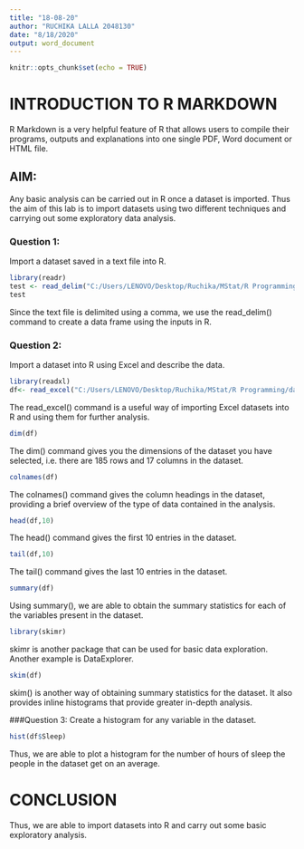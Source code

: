 ```yaml
---
title: "18-08-20"
author: "RUCHIKA LALLA 2048130"
date: "8/18/2020"
output: word_document
---
```


```r
knitr::opts_chunk$set(echo = TRUE)
```

# INTRODUCTION TO R MARKDOWN

R Markdown is a very helpful feature of R that allows users to compile their programs, outputs and explanations into one single PDF, Word document or HTML file.

## AIM:
Any basic analysis can be carried out in R once a dataset is imported. Thus the aim of this lab is to import datasets using two different techniques and carrying out some exploratory data analysis.

### Question 1:
Import a dataset saved in a text file into R.

```r
library(readr)
test <- read_delim("C:/Users/LENOVO/Desktop/Ruchika/MStat/R Programming/data.txt",delim=",")
test
```

Since the text file is delimited using a comma, we use the read_delim() command to create a data frame using the inputs in R.

### Question 2:
Import a dataset into R using Excel and describe the data.

```r
library(readxl)
df<- read_excel("C:/Users/LENOVO/Desktop/Ruchika/MStat/R Programming/data.xlsx")
```

The read_excel() command is a useful way of importing Excel datasets into R and using them for further analysis.

```r
dim(df)
```

The dim() command gives you the dimensions of the dataset you have selected, i.e. there are 185 rows and 17 columns in the dataset.

```r
colnames(df)
```

The colnames() command gives the column headings in the dataset, providing a brief overview of the type of data contained in the analysis.

```r
head(df,10)
```

The head() command gives the first 10 entries in the dataset.

```r
tail(df,10)
```

The tail() command gives the last 10 entries in the dataset.

```r
summary(df)
```
Using summary(), we are able to obtain the summary statistics for each of the variables present in the dataset.

```r
library(skimr)
```

skimr is another package that can be used for basic data exploration. Another example is DataExplorer.

```r
skim(df)
```

skim() is another way of obtaining summary statistics for the dataset. It also provides inline histograms that provide greater in-depth analysis.

###Question 3:
Create a histogram for any variable in the dataset.

```r
hist(df$Sleep)
```

Thus, we are able to plot a histogram for the number of hours of sleep the people in the dataset get on an average.

# CONCLUSION
Thus, we are able to import datasets into R and carry out some basic exploratory analysis.


